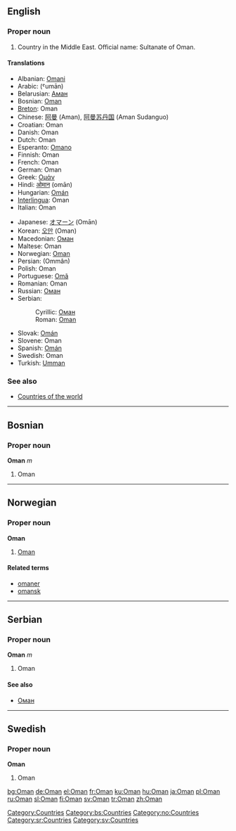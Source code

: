 {{see|oman}}
==English==
{{wikipedia}}

===Proper noun===
{{en-proper noun}}

# Country in the Middle East. Official name: Sultanate of Oman.

====Translations====
{{top}}
*Albanian: [[Omani]]
*Arabic: {{ARchar|[[عمان|عُمَان]]}} (ˤumān) {{f}}
*Belarusian: [[Аман]] {{m}}
*Bosnian: [[Oman#Bosnian|Oman]] {{m}}
*[[Breton]]: Oman
*Chinese: [[阿曼]] (Aman), [[阿曼苏丹国]] (Aman Sudanguo)
*Croatian: Oman {{m}}
*Danish: Oman
*Dutch: Oman
*Esperanto: [[Omano]]
*Finnish: Oman
*French: Oman {{m}}
*German: Oman
*Greek: [[Ομάν]]
*Hindi: [[ओमान]] (omān)
*Hungarian: [[Omán]]
*[[Interlingua]]: Oman
*Italian: Oman {{m}}
{{mid}}
*Japanese: [[オマーン]] (Omān)
*Korean: [[오만]] (Oman)
*Macedonian: [[Оман]] {{m}}
*Maltese: Oman
*Norwegian: [[#Norwegian|Oman]]
*Persian: {{FAchar|[[عمان]]}} (Ommân)
*Polish: Oman
*Portuguese: [[Omã]]
*Romanian: Oman {{n}}
*Russian: [[Оман#Russian|Оман]]
*Serbian:
*:Cyrillic: [[Оман#Serbian|Оман]] {{m}}
*:Roman: [[Oman#Serbian|Oman]] {{m}}
*Slovak: [[Omán]] {{m}}
*Slovene: Oman {{m}}
*Spanish: [[Omán]]
*Swedish: Oman
*Turkish: [[Umman]]
{{bottom}}

===See also===
*[[Countries of the world]]

[[Category:Countries]]

----

==Bosnian==

===Proper noun===
'''Oman''' ''m''

# Oman

[[Category:bs:Countries]]

----

==Norwegian==

===Proper noun===
'''Oman'''

# [[#English|Oman]]

====Related terms====
*[[omaner]]
*[[omansk]]

[[Category:no:Countries]]

----

==Serbian==

===Proper noun===
'''Oman''' ''m''

# Oman

====See also====
*[[Оман#Serbian|Оман]]

[[Category:sr:Countries]]

----

==Swedish==

===Proper noun===
'''Oman'''

# Oman

[[Category:sv:Countries]]

[[bg:Oman]]
[[de:Oman]]
[[el:Oman]]
[[fr:Oman]]
[[ku:Oman]]
[[hu:Oman]]
[[ja:Oman]]
[[pl:Oman]]
[[ru:Oman]]
[[sl:Oman]]
[[fi:Oman]]
[[sv:Oman]]
[[tr:Oman]]
[[zh:Oman]]